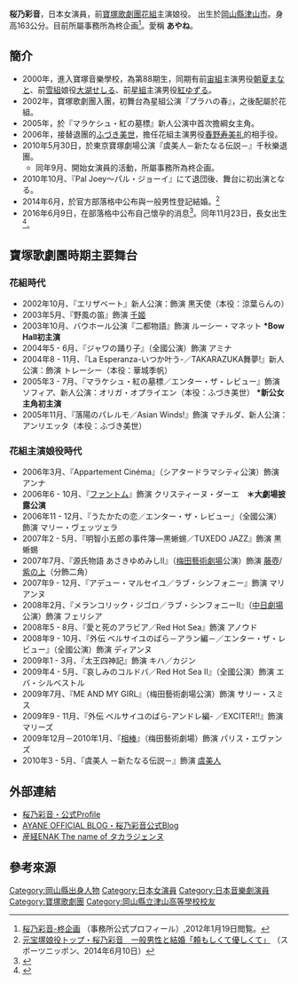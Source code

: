 {{roughtranslation|time=2017-03-31T09:03:51+00:00}}
{{藝人|type=女演员
| 姓名 = 桜乃彩音(さくらの あやね）
| 本名 = 
| 出生日期 = {{birth_date_and _age|1983|7|11}}
| 出生地點 = {{JPN}}
| 職業 = 舞台演員
| yearsactive = 2002-
}}
{{japanese|japanese=桜乃 彩音|kana=さくらの あやね|romaji=Sakurano Ayane}}

'''桜乃彩音'''，日本女演員，前[[寶塚歌劇團|寶塚歌劇團]][[花組|花組]]主演娘役。
出生於[[岡山縣|岡山縣]][[津山市|津山市]]。身高163公分。目前所屬事務所為柊企画<ref name="ofp">[http://www.hiiragi-kikaku.com/profile-sakurano.html 桜乃彩音-柊企画] {{Wayback|url=http://www.hiiragi-kikaku.com/profile-sakurano.html |date=20190916185546 }}（事務所公式プロフィール）,2012年1月19日閲覧。</ref>。愛稱 '''あやね'''。

== 簡介 ==
* 2000年，進入寶塚音樂學校，為第88期生，同期有前[[宙組|宙組]]主演男役[[朝夏まなと|朝夏まなと]]、前[[雪組|雪組]]娘役[[大湖せしる|大湖せしる]]、前[[星組|星組]]主演男役[[紅ゆずる|紅ゆずる]]。
* 2002年，寶塚歌劇團入團，初舞台為星組公演『プラハの春』，之後配屬於花組。
*2005年，於『マラケシュ・紅の墓標』新人公演中首次擔綱女主角。
*2006年，接替退團的[[ふづき美世|ふづき美世]]，擔任花組主演男役[[春野寿美礼|春野寿美礼]]的相手役。
*2010年5月30日，於東京寶塚劇場公演『虞美人－新たなる伝説－』千秋樂退團。
**同年9月、開始女演員的活動，所屬事務所為柊企画。
*2010年10月、『Pal Joey〜パル・ジョーイ』にて退団後、舞台に初出演となる。
*2014年6月，於官方部落格中公布與一般男性登記結婚。<ref>[http://www.sponichi.co.jp/entertainment/news/2014/06/10/kiji/K20140610008339140.html 元宝塚娘役トップ・桜乃彩音　一般男性と結婚「頼もしくて優しくて」] {{Wayback|url=http://www.sponichi.co.jp/entertainment/news/2014/06/10/kiji/K20140610008339140.html |date=20190701202804 }}（スポーツニッポン、2014年6月10日）</ref>
*2016年6月9日，在部落格中公布自己懷孕的消息<ref>{{cite news|url=http://www.hochi.co.jp/entertainment/20160609-OHT1T50061.html|title=元宝塚娘役トップの桜乃彩音が第１子妊娠「幸せと少しの緊張で胸がいっぱいです」|newspaper=スポーツ報知|date=2016-06-09|accessdate=2016-06-09|deadurl=yes|archiveurl=https://web.archive.org/web/20160611142000/http://www.hochi.co.jp/entertainment/20160609-OHT1T50061.html|archivedate=2016-06-11}}</ref>。同年11月23日，長女出生<ref>{{Cite news |url= http://www.hochi.co.jp/entertainment/20161126-OHT1T50065.html |title= 元宝塚・桜乃彩音が第１子長女を出産「今はただただ感謝しかありません」 |newspaper= スポーツ報知 |publisher= 報知新聞社 |date= 2016-11-26 |accessdate= 2016-11-26 |deadurl= yes |archiveurl= https://web.archive.org/web/20161126160008/http://www.hochi.co.jp/entertainment/20161126-OHT1T50065.html |archivedate= 2016-11-26 }}</ref>。

== 寶塚歌劇團時期主要舞台 ==
=== 花組時代 ===
*2002年10月、『エリザベート』新人公演：飾演  黒天使（本役：涼葉らんの）
*2003年5月、『野風の笛』飾演  [[千姬|千姬]]
*2003年10月、バウホール公演『二都物語』飾演  ルーシー・マネット  '''*Bow Hall初主演'''
*2004年5 - 6月、『ジャワの踊り子』（全國公演）飾演  アミナ
*2004年8 - 11月、『La Esperanza-いつか叶う-／TAKARAZUKA舞夢!』新人公演：飾演  トレーシー（本役：華城季帆）
*2005年3 - 7月、『マラケシュ・紅の墓標／エンター・ザ・レビュー』飾演  ソフィア、新人公演：オリガ・オプライエン（本役：ふづき美世） '''*新公女主角初主演'''
*2005年11月、『落陽のパレルモ／Asian Winds!』飾演  マチルダ、新人公演：アンリエッタ（本役：ふづき美世）

=== 花組主演娘役時代 ===
*2006年3月、『Appartement Cinéma』（シアタードラマシティ公演）飾演  アンナ
*2006年6 - 10月、『[[歌劇魅影_(音樂劇)|ファントム]]』飾演  クリスティーヌ・ダーエ　'''＊大劇場披露公演'''
*2006年11 - 12月、『うたかたの恋／エンター・ザ・レビュー』（全國公演）飾演  マリー・ヴェッツェラ
*2007年2 - 5月、『明智小五郎の事件簿―黒蜥蜴／TUXEDO JAZZ』飾演  黒蜥蜴
*2007年7月、『源氏物語 あさきゆめみしII』（[[梅田藝術劇場|梅田藝術劇場]]公演）飾演  [[藤壺中宮|藤壺]]/[[紫之上|紫の上]]（分飾二角）
*2007年9 - 12月、『アデュー・マルセイユ／ラブ・シンフォニー』飾演  マリアンヌ
*2008年2月、『メランコリック・ジゴロ／ラブ・シンフォニーII』（[[中日剧场|中日劇場]]公演）飾演  フェリシア
*2008年5 - 8月、『愛と死のアラビア／Red Hot Sea』飾演  アノウド
*2008年9 - 10月、『外伝 ベルサイユのばら－アラン編－／エンター・ザ・レビュー』（全國公演）飾演  ディアンヌ
*2009年1 - 3月、『太王四神記』飾演  キハ／カジン
*2009年4 - 5月、『哀しみのコルドバ／Red Hot Sea II』（全國公演）飾演  エバ・シルベストル
*2009年7月、『ME AND MY GIRL』（梅田藝術劇場公演）飾演  サリー・スミス
*2009年9 - 11月、『外伝 ベルサイユのばら-アンドレ編- ／EXCITER!!』飾演  マリーズ
*2009年12月－2010年1月、『[[相棒|相棒]]』（梅田藝術劇場）飾演  パリス・エヴァンズ
*2010年3 - 5月、『虞美人 －新たなる伝説－』飾演  [[虞姬|虞美人]]

== 外部連結 ==
* [http://www.hiiragi-kikaku.com/profile-sakurano.html 桜乃彩音・公式Profile] {{Wayback|url=http://www.hiiragi-kikaku.com/profile-sakurano.html |date=20190916185546 }}
* [http://ayane.hiiragi-kikaku.com/ AYANE OFFICIAL BLOG・桜乃彩音公式Blog] {{Wayback|url=http://ayane.hiiragi-kikaku.com/ |date=20200921102800 }}
* [http://www.sankei.co.jp/enak/sumirestylevintage/takara0209/1222ayane.html 産経ENAK The name of  タカラジェンヌ] {{Wayback|url=http://www.sankei.co.jp/enak/sumirestylevintage/takara0209/1222ayane.html |date=20101123013949 }}

== 參考來源 ==
{{reflist}}

{{寶塚歌劇團花組主演娘役|2006.2.13 - 2010.5.30}}

{{DEFAULTSORT:sakurano ayane}}
[[Category:岡山縣出身人物|Category:岡山縣出身人物]]
[[Category:日本女演員|Category:日本女演員]]
[[Category:日本音樂劇演員|Category:日本音樂劇演員]]
[[Category:寶塚歌劇團|Category:寶塚歌劇團]]
[[Category:岡山縣立津山高等學校校友|Category:岡山縣立津山高等學校校友]]